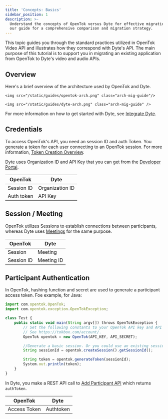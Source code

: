 ```yaml
---
title: 'Concepts: Basics'
sidebar_position: 1
description: >-
  Understand the concepts of OpenTok versus Dyte for effective migration. Follow
  our guide for a comprehensive comparison and migration strategy.
---
```


This topic guides you through the standard practices utilized in OpenTok Video API and illustrates how they correspond with Dyte's API. The main purpose of this tutorial is to support you in migrating an existing application from OpenTok to Dyte's video and audio APIs.

## Overview

Here's a brief overview of the architecture used by OpenTok and Dyte.

<Tabs>
  <TabItem value="OpenTok" label="OpenTok Basic Flow">
    
    <img src="/static/guides/opentok-arch.png" class="arch-mig-guide"/>
    
  </TabItem>
   <TabItem value="Dyte" label="Dyte Basic Flow">
    
    <img src="/static/guides/dyte-arch.png" class="arch-mig-guide" />

  </TabItem>
</Tabs>

For more information on how to get started with Dyte, see [Integrate Dyte](/getting-started#integrate-dyte).

## Credentials

To access OpenTok's API, you need an session ID and auth Token. You generate a token for each user connecting to an OpenTok session. For more information, [Token Creation Overview](https://tokbox.com/developer/guides/create-token/).

Dyte uses Organization ID and API Key that you can get from the [Developer Portal](https://dev.dyte.io).

| **OpenTok** | **Dyte**        |
| ----------- | --------------- |
| Session ID  | Organization ID |
| Auth token  | API Key         |

## Session / Meeting

OpenTok utilizes Sessions to establish connections between participants, whereas Dyte uses [Meetings](/api#/operations/create_meeting) for the same purpose.

| **OpenTok** | **Dyte**   |
| ----------- | ---------- |
| Session     | Meeting    |
| Session ID  | Meeting ID |

## Participant Authentication

In OpenTok, hashing function and secret are used to generate a participant access token. Foe example, for Java:

```js
import com.opentok.OpenTok;
import com.opentok.exception.OpenTokException;

class Test {
    public static void main(String argv[]) throws OpenTokException {
        // Set the following constants to your OpenTok API key and API secret.
        // See https://tokbox.com/account/.
        OpenTok opentok = new OpenTok(API_KEY, API_SECRET);

        //Generate a basic session. Or you could use an existing session ID.
        String sessionId = opentok.createSession().getSessionId();

        String token = opentok.generateToken(sessionId);
        System.out.println(token);
    }
}
```

In Dyte, you make a REST API call to [Add Participant API](/api/#/operations/add_participant) which returns `authToken`.

| **OpenTok**  | **Dyte**  |
| ------------ | --------- |
| Access Token | Authtoken |

<head>
  <title>Concepts: Basics Guide</title>
  <meta
    name="description"
    content="Understand the concepts of OpenTok versus Dyte for effective migration. Follow our guide for a comprehensive comparison and migration strategy."
  />
</head>

